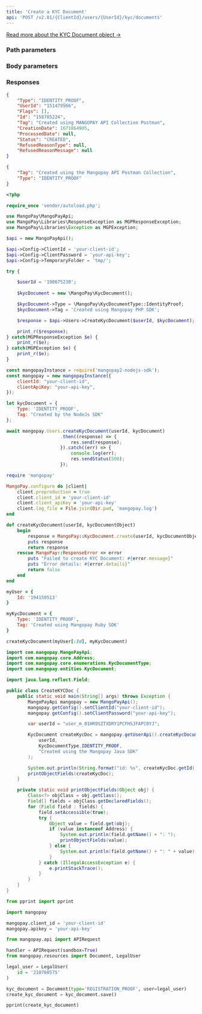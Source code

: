 ```yaml
---
title: 'Create a KYC Document'  
api: 'POST /v2.01/{ClientId}/users/{UserId}/kyc/documents'  
---
```



[Read more about the KYC Document object →](/api-reference/kyc-documents/kyc-document-object)

### Path parameters  

<UserId />  

### Body parameters  

<Type2 />  

<Tag3 />  

### Responses  

<AccordionGroup><Accordion title="200">  

<Type11Response />  

<UserId2Response />  

<FlagsResponse />  

<Id6Response />  

<Tag2Response />  

<CreationDateResponse />  

<ProcessedDateResponse />  

<Status12Response />  

<RefusedReasonType1Response />  

<RefusedReasonMessageResponse /></Accordion></AccordionGroup>  

<ResponseExample>  

```json 200 
{
    "Type": "IDENTITY_PROOF",
    "UserId": "151479566",
    "Flags": [],
    "Id": "158785224",
    "Tag": "Created using MANGOPAY API Collection Postman",
    "CreationDate": 1671864905,
    "ProcessedDate": null,
    "Status": "CREATED",
    "RefusedReasonType": null,
    "RefusedReasonMessage": null
}  
 ```  

</ResponseExample>  

<RequestExample>  
  
```json REST  
{
    "Tag": "Created using the Mangopay API Postman Collection",
    "Type": "IDENTITY_PROOF"
}  
```  

  
```php PHP  
<?php 

require_once 'vendor/autoload.php';

use MangoPay\MangoPayApi;
use MangoPay\Libraries\ResponseException as MGPResponseException;
use MangoPay\Libraries\Exception as MGPException;

$api = new MangoPayApi();

$api->Config->ClientId = 'your-client-id';
$api->Config->ClientPassword = 'your-api-key';
$api->Config->TemporaryFolder = 'tmp/';

try {

    $userId = '198675238';
    
    $kycDocument = new \MangoPay\KycDocument();

    $kycDocument->Type = \MangoPay\KycDocumentType::IdentityProof;
    $kycDocument->Tag = 'Created using Mangopay PHP SDK';

    $response = $api->Users->CreateKycDocument($userId, $kycDocument);

    print_r($response);
} catch(MGPResponseException $e) {
    print_r($e);
} catch(MGPException $e) {
    print_r($e);
}  
```  

  
```javascript NodeJS  
const mangopayInstance = require('mangopay2-nodejs-sdk');
const mangopay = new mangopayInstance({
    clientId: "your-client-id",
    clientApiKey: "your-api-key",
});

let kycDocument = {
    Type: 'IDENTITY_PROOF',
    Tag: "Created by the NodeJs SDK"
};

await mangopay.Users.createKycDocument(userId, kycDocument)
                    .then((response) => {
                        res.send(response);
                    }).catch((err) => {
                        console.log(err);
                        res.sendStatus(500);
                    });  
```  

  
```ruby Ruby  
require 'mangopay'

MangoPay.configure do |client|
    client.preproduction = true
    client.client_id = 'your-client-id'
    client.client_apiKey = 'your-api-key'
    client.log_file = File.join(Dir.pwd, 'mangopay.log')
end

def createKycDocument(userId, kycDocumentObject)
    begin
        response = MangoPay::KycDocument.create(userId, kycDocumentObject)
        puts response
        return response
    rescue MangoPay::ResponseError => error
        puts "Failed to create KYC Document: #{error.message}"
        puts "Error details: #{error.details}"
        return false
    end
end

myUser = {
    Id: '194150513'
}

myKycDocument = {
    Type: 'IDENTITY_PROOF',
    Tag: 'Created using Mangopay Ruby SDK'
}

createKycDocument(myUser[:Id], myKycDocument)  
```  

```java Java 
import com.mangopay.MangoPayApi;
import com.mangopay.core.Address;
import com.mangopay.core.enumerations.KycDocumentType;
import com.mangopay.entities.KycDocument;

import java.lang.reflect.Field;

public class CreateKYCDoc {
    public static void main(String[] args) throws Exception {
        MangoPayApi mangopay = new MangoPayApi();
        mangopay.getConfig().setClientId("your-client-id");
        mangopay.getConfig().setClientPassword("your-api-key");

        var userId = "user_m_01HR9SZTXDRY1PCFHSJFAPC0YJ";

        KycDocument createKycDoc = mangopay.getUserApi().createKycDocument(
            userId, 
            KycDocumentType.IDENTITY_PROOF, 
            "Created using the Mangopay Java SDK"
        );

        System.out.println(String.format("id: %s", createKycDoc.getId()));
        printObjectFields(createKycDoc);
    }

    private static void printObjectFields(Object obj) {
        Class<?> objClass = obj.getClass();
        Field[] fields = objClass.getDeclaredFields();
        for (Field field : fields) {
            field.setAccessible(true);
            try {
                Object value = field.get(obj);
                if (value instanceof Address) {
                    System.out.println(field.getName() + ": ");
                    printObjectFields(value); 
                } else {
                    System.out.println(field.getName() + ": " + value);
                }
            } catch (IllegalAccessException e) {
                e.printStackTrace();
            }
        }
    }
}
```
  
```python Python  
from pprint import pprint

import mangopay

mangopay.client_id = 'your-client-id'
mangopay.apikey = 'your-api-key'

from mangopay.api import APIRequest

handler = APIRequest(sandbox=True)
from mangopay.resources import Document, LegalUser

legal_user = LegalUser(
    id = '210760575'
)

kyc_document = Document(type='REGISTRATION_PROOF', user=legal_user)
create_kyc_document = kyc_document.save()

pprint(create_kyc_document)  
```  

  
</RequestExample>